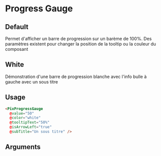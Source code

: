 
<Meta
  title='Others/Progress Gauge'
  component='PixProgressGauge'
  decorators={[centered]}
  argTypes={stories.argTypes}
/>

# Progress Gauge

## Default

Permet d'afficher un barre de progression sur un barème de 100%. Des paramètres existent pour changer la position de la tooltip ou la couleur du composant

<Canvas>
  <Story name='Default' story={stories.Default} height={60} />
</Canvas>

## White

Démonstration d'une barre de progression blanche avec l'info bulle à gauche avec un sous titre

<Canvas>
  <Story name='White' story={stories.whiteProgressGauge} height={100} />
</Canvas>

## Usage

```html
<PixProgressGauge
  @value="50"
  @color="white"
  @tooltipText="50%"
  @isArrowLeft="true"
  @subTitle="Un sous titre" />
```

## Arguments

<ArgsTable story="Default" />
